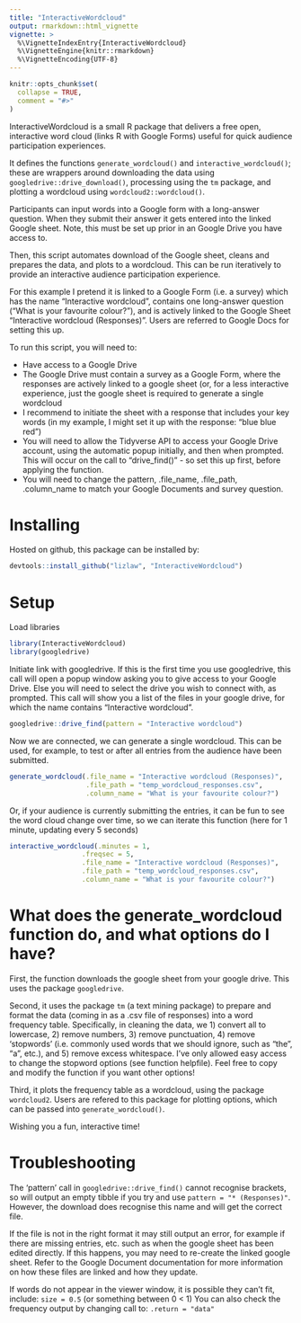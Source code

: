 ```yaml
---
title: "InteractiveWordcloud"
output: rmarkdown::html_vignette
vignette: >
  %\VignetteIndexEntry{InteractiveWordcloud}
  %\VignetteEngine{knitr::rmarkdown}
  %\VignetteEncoding{UTF-8}
---
```


```r
knitr::opts_chunk$set(
  collapse = TRUE,
  comment = "#>"
)
```

InteractiveWordcloud is a small R package that delivers a free open, interactive word cloud (links R with Google Forms) useful for quick audience participation experiences.

It defines the functions `generate_wordcloud()` and `interactive_wordcloud()`; these are wrappers around downloading the data using `googledrive::drive_download()`, processing using the `tm` package, and plotting a wordcloud using `wordcloud2::wordcloud()`.

Participants can input words into a Google form with a long-answer question. When they submit their answer it gets entered into the linked Google sheet. Note, this must be set up prior in an Google Drive you have access to.

Then, this script automates download of the Google sheet, cleans and prepares the data, and plots to a wordcloud. This can be run iteratively to provide an interactive audience participation experience.

For this example I pretend it is linked to a Google Form (i.e. a survey) which has the name "Interactive wordcloud", contains one long-answer question ("What is your favourite colour?"), and is actively linked to the Google Sheet "Interactive wordcloud (Responses)". Users are referred to Google Docs for setting this up.

To run this script, you will need to:

* Have access to a Google Drive
* The Google Drive must contain a survey as a Google Form, where the responses are actively linked to a google sheet (or, for a less interactive experience, just the google sheet is required to generate a single wordcloud
* I recommend to initiate the sheet with a response that includes your key words (in my example, I might set it up with the response: "blue blue red")
* You will need to allow the Tidyverse API to access your Google Drive account, using the automatic popup initially, and then when prompted. This will occur on the call to "drive_find()" - so set this up first, before applying the function.
* You will need to change the pattern, .file_name, .file_path, .column_name to match your Google Documents and survey question.

# Installing
Hosted on github, this package can be installed by:
```r
devtools::install_github("lizlaw", "InteractiveWordcloud")
```

# Setup 
Load libraries
```r
library(InteractiveWordcloud)
library(googledrive)  
```

Initiate link with googledrive. 
If this is the first time you use googledrive, this call will open a popup window asking you to give access to your Google Drive. Else you will need to select the drive you wish to connect with, as prompted.
This call will show you a list of the files in your google drive, for which the name contains "Interactive wordcloud".
```r
googledrive::drive_find(pattern = "Interactive wordcloud")
```

Now we are connected, we can generate a single wordcloud. This can be used, for example, to test or after all entries from the audience have been submitted.
```r
generate_wordcloud(.file_name = "Interactive wordcloud (Responses)",
                   .file_path = "temp_wordcloud_responses.csv",
                   .column_name = "What is your favourite colour?")
```

Or, if your audience is currently submitting the entries, it can be fun to see the word cloud change over time, so we can iterate this function (here for 1 minute, updating every 5 seconds)

```r
interactive_wordcloud(.minutes = 1, 
                  .freqsec = 5, 
                  .file_name = "Interactive wordcloud (Responses)",
                  .file_path = "temp_wordcloud_responses.csv",
                  .column_name = "What is your favourite colour?")
```

# What does the generate_wordcloud function do, and what options do I have? 

First, the function downloads the google sheet from your google drive. This uses the package `googledrive`.

Second, it uses the package `tm` (a text mining package) to prepare and format the data (coming in as a .csv file of responses) into a word frequency table. Specifically, in cleaning the data, we 1) convert all to lowercase, 2) remove numbers, 3) remove punctuation, 4) remove 'stopwords' (i.e. commonly used words that we should ignore, such as “the”, “a”, etc.), and 5) remove excess whitespace. I've only allowed easy access to change the stopword options (see function helpfile). Feel free to copy and modify the function if you want other options! 

Third, it plots the frequency table as a wordcloud, using the package `wordcloud2`. Users are refered to this package for plotting options, which can be passed into `generate_wordcloud()`.

Wishing you a fun, interactive time! 

# Troubleshooting

The 'pattern' call in `googledrive::drive_find()` cannot recognise brackets, so will output an empty tibble if you try and use `pattern = "* (Responses)"`. However, the download does recognise this name and will get the correct file. 

If the file is not in the right format it may still output an error, for example if there are missing entries, etc. such as when the google sheet has been edited directly. If this happens, you may need to re-create the linked google sheet. Refer to the Google Document documentation for more information on how these files are linked and how they update.

If words do not appear in the viewer window, it is possible they can't fit, include: `size = 0.5` (or something between 0 < 1)
You can also check the frequency output by changing call to: `.return = "data"`
